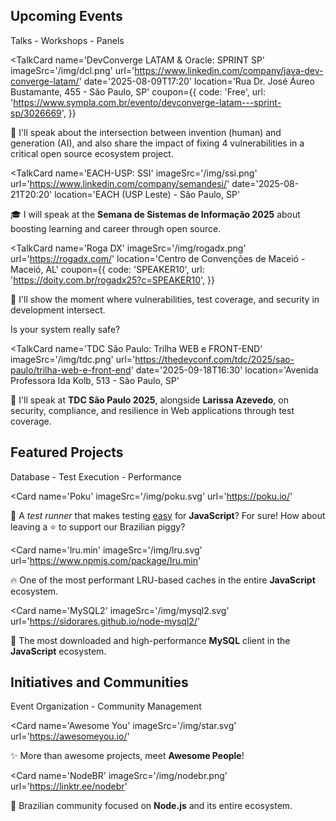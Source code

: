 
## <Pin /> Upcoming Events

<div className='badge'>
  <span>Talks - Workshops - Panels</span>
</div>

<TalkCard
  name='DevConverge LATAM & Oracle: SPRINT SP'
  imageSrc='/img/dcl.png'
  url='https://www.linkedin.com/company/java-dev-converge-latam/'
  date='2025-08-09T17:20'
  location='Rua Dr. José Áureo Bustamante, 455 - São Paulo, SP'
  coupon={{
    code: 'Free',
    url: 'https://www.sympla.com.br/evento/devconverge-latam---sprint-sp/3026669',
  }}
>

🐬 I'll speak about the intersection between invention (human) and generation (AI), and also share the impact of fixing 4 vulnerabilities in a critical open source ecosystem project.

</TalkCard>

<TalkCard
  name='EACH-USP: SSI'
  imageSrc='/img/ssi.png'
  url='https://www.linkedin.com/company/semandesi/'
  date='2025-08-21T20:20'
  location='EACH (USP Leste) - São Paulo, SP'
>

🎓 I will speak at the **Semana de Sistemas de Informação 2025** about boosting learning and career through open source.

</TalkCard>

<TalkCard
  name='Roga DX'
  imageSrc='/img/rogadx.png'
  url='https://rogadx.com/'
  location='Centro de Convenções de Maceió - Maceió, AL'
  coupon={{
    code: 'SPEAKER10',
    url: 'https://doity.com.br/rogadx25?c=SPEAKER10',
  }}
>

👾 I'll show the moment where vulnerabilities, test coverage, and security in development intersect.

Is your system really safe?

</TalkCard>

<TalkCard
  name='TDC São Paulo: Trilha WEB e FRONT-END'
  imageSrc='/img/tdc.png'
  url='https://thedevconf.com/tdc/2025/sao-paulo/trilha-web-e-front-end'
  date='2025-09-18T16:30'
  location='Avenida Professora Ida Kolb, 513 - São Paulo, SP'
>

🔐 I'll speak at **TDC São Paulo 2025**, alongside **Larissa Azevedo**, on security, compliance, and resilience in Web applications through test coverage.

</TalkCard>

## <Star /> Featured Projects

<div className='badge'>
  <span>Database - Test Execution - Performance</span>
</div>

<Card
  name='Poku'
  imageSrc='/img/poku.svg'
  url='https://poku.io/'
>

🐷 A _test runner_ that makes testing <ins>easy</ins> for **JavaScript**? For sure! How about leaving a ⭐️ to support our Brazilian piggy?

</Card>

<Card
  name='lru.min'
  imageSrc='/img/lru.svg'
  url='https://www.npmjs.com/package/lru.min'
>

🔥 One of the most performant LRU-based caches in the entire **JavaScript** ecosystem.

</Card>

<Card
  name='MySQL2'
  imageSrc='/img/mysql2.svg'
  url='https://sidorares.github.io/node-mysql2/'
>

🐬 The most downloaded and high-performance **MySQL** client in the **JavaScript** ecosystem.

</Card>

## <HeartHandshake /> Initiatives and Communities

<div className='badge'>
  <span>Event Organization - Community Management</span>
</div>

<Card
  name='Awesome You'
  imageSrc='/img/star.svg'
  url='https://awesomeyou.io/'
>

✨ More than awesome projects, meet **Awesome People**!

</Card>

<Card
  name='NodeBR'
  imageSrc='/img/nodebr.png'
  url='https://linktr.ee/nodebr'
>

🐢 Brazilian community focused on **Node.js** and its entire ecosystem.

</Card>
